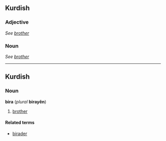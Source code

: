 ==Kurdish==
===Adjective===
''See [[brother]]''

===Noun===
''See [[brother]]''

----
==Kurdish==
===Noun===
'''bira''' (''plural'' '''birayên''')

#[[brother]]
==== Related terms ====
*[[birader]]